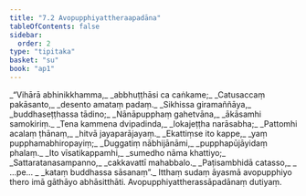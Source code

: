 ```yaml
---
title: "7.2 Avopupphiyattheraapadāna"
tableOfContents: false
sidebar:
  order: 2
type: "tipitaka"
basket: "su"
book: "ap1"
---
```



<DynamicBreadcrumb />

<Division number="7" book="ap1" bookNo="20" page="124">

<Paragraph number="1499" type="verses" book="ap1">
_“Vihārā abhinikkhamma,_  
_abbhuṭṭhāsi ca caṅkame;_  
_Catusaccaṃ pakāsanto,_  
_desento amataṃ padaṃ._  

</Paragraph>

</Division>
<Division number="8" book="ap1" bookNo="20" page="124">

<Paragraph number="1500" type="verses" book="ap1">
_Sikhissa giramaññāya,_  
_buddhaseṭṭhassa tādino;_  
_Nānāpupphaṃ gahetvāna,_  
_ākāsamhi samokiriṃ._  

</Paragraph>

</Division>
<Division number="9" book="ap1" bookNo="20" page="124">

<Paragraph number="1501" type="verses" book="ap1">
_Tena kammena dvipadinda,_  
_lokajeṭṭha narāsabha;_  
_Pattomhi acalaṃ ṭhānaṃ,_  
_hitvā jayaparājayaṃ._  

</Paragraph>

</Division>
<Division number="10" book="ap1" bookNo="20" page="125">

<Paragraph number="1502" type="verses" book="ap1">
_Ekattiṃse ito kappe,_  
_yaṃ pupphamabhiropayiṃ;_  
_Duggatiṃ nābhijānāmi,_  
_pupphapūjāyidaṃ phalaṃ._  

</Paragraph>

</Division>
<Division number="11" book="ap1" bookNo="20" page="125">

<Paragraph number="1503" type="verses" book="ap1">
_Ito vīsatikappamhi,_  
_sumedho nāma khattiyo;_  
_Sattaratanasampanno,_  
_cakkavattī mahabbalo._  

</Paragraph>

</Division>
<Division number="12" book="ap1" bookNo="20" page="125">

<Paragraph number="1504" type="verses" book="ap1">
_Paṭisambhidā catasso,_  
_ …pe… _  
_kataṃ buddhassa sāsanaṃ”._  

</Paragraph>

<Paragraph number="1505" book="ap1">
Itthaṃ sudaṃ āyasmā avopupphiyo thero imā gāthāyo abhāsitthāti.

</Paragraph>
</Division>

<Paragraph number="1506" type="center" book="ap1">
Avopupphiyattherassāpadānaṃ dutiyaṃ.
</Paragraph>